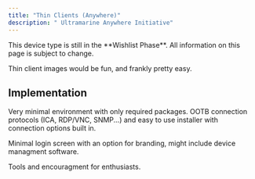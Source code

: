 ```yaml
---
title: "Thin Clients (Anywhere)"
description: " Ultramarine Anywhere Initiative"
---
```



<Alert type="info">
  This device type is still in the **Wishlist Phase**. All information on this
  page is subject to change.
</Alert>

Thin client images would be fun, and frankly pretty easy.

## Implementation

Very minimal environment with only required packages. OOTB connection protocols (ICA, RDP/VNC, SNMP...) and easy to use installer with connection options built in.

Minimal login screen with an option for branding, might include device managment software.

Tools and encouragment for enthusiasts.
